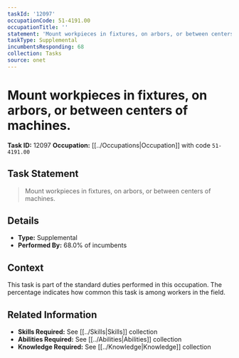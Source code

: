 ```yaml
---
taskId: '12097'
occupationCode: 51-4191.00
occupationTitle: ''
statement: 'Mount workpieces in fixtures, on arbors, or between centers of machines.'
taskType: Supplemental
incumbentsResponding: 68
collection: Tasks
source: onet
---
```

# Mount workpieces in fixtures, on arbors, or between centers of machines.

**Task ID:** 12097
**Occupation:** [[../Occupations|Occupation]] with code `51-4191.00`

## Task Statement

> Mount workpieces in fixtures, on arbors, or between centers of machines.

## Details

- **Type:** Supplemental
- **Performed By:** 68.0% of incumbents

## Context

This task is part of the standard duties performed in this occupation. The percentage indicates how common this task is among workers in the field.

## Related Information

- **Skills Required:** See [[../Skills|Skills]] collection
- **Abilities Required:** See [[../Abilities|Abilities]] collection
- **Knowledge Required:** See [[../Knowledge|Knowledge]] collection
